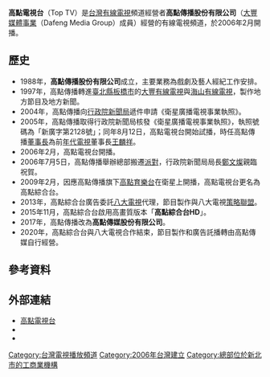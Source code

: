 {{Notability Unreferenced |time=2019-08-08T17:34:50+00:00}}
{{Refimprove|time=2019-08-08T17:34:50+00:00}}
{{頻道資訊
| 頻道名稱         = 高點綜合台
| 頻道圖片檔案     = Top TV 1st logo.png
| 頻道圖片尺寸     = 200px
| 頻道圖片名稱     = 高點電視台第一代標誌
| 所屬國家         = {{ROC-TW}}
| 總部所在         = {{TW}}[[新北市|新北市]][[土城區|土城區]][[中華路|中華路]]二段207號2樓
| 播放國家         = {{TW}}
| 開播日期         = 2006年2月
| 視頻格式         = [[1080i|1080i]] [[16:9|16:9]]（HD）<br/>[[480i|480i]]/[[NTSC|NTSC]] [[16:9|16:9]]（SD）
| 頻道口號         = 立足最高點，發現新視界
| 擁有者           = 高點傳播股份有限公司
| 前頻道名稱       = 高點電視台
| 被取代名稱       = 高點綜合台
| 頻道官方網站     = http://www.top.tv/
| 備註             = 
| 有線電視供應商01 = {{TWN}}[[台灣電視台列表|全國有線電視]]
| 有線電視頻道數01 = 44頻道
| 線上收看網站01   = [[YouTube|YouTube]]
| 線上收看網址01   = [https://www.youtube.com/channel/UCdq8Q2SVIkZKoUaB7iRDPDg 高點電視線上直播]
|}}
{{Infobox Company 
| company_name       = 高點傳媒股份有限公司
| company_name_en    = Top TV Co., Ltd.
| company_type       = [[股份有限公司|股份有限公司]]
| local_code_name    = TW
| local_code         = 23026256
| foundation         = 1988年
| location           = {{TW}}[[新北市|新北市]][[土城區|土城區]][[中華路|中華路]]二段207號1樓
| area_served        = [[台灣|台灣]]
| founder            = 
| key_people         = [[董事長|董事長]]：宋明霖
| industry           = 媒體業
| products           = 廣播電視節目及廣播電視廣告之代理及製作
| capital            = [[新臺幣|新台幣]]70,000,000元
| homepage           = [http://www.top.tv/ www.top.tv]
}}
'''高點電視台'''（Top TV）是[[台灣|台灣]][[有線電視|有線電視]]頻道經營者'''高點傳播股份有限公司'''（[[大豐媒體事業|大豐媒體事業]]（Dafeng Media Group）成員）經營的有線電視頻道，於2006年2月開播。

==歷史==
*1988年，'''高點傳播股份有限公司'''成立，主要業務為戲劇及藝人經紀工作安排。
*1997年，高點傳播轉進[[新北市|臺北縣]][[板橋區_(新北市)|板橋市]]的[[大豐有線電視|大豐有線電視]]與[[海山有線電視|海山有線電視]]，製作地方節目及地方新聞。
*2004年，高點傳播向[[行政院新聞局|行政院新聞局]]遞件申請《衛星廣播電視事業執照》。
*2005年，高點傳播取得行政院新聞局核發《衛星廣播電視事業執照》，執照號碼為「新廣字第2128號」；同年8月12日，高點電視台開始試播，時任高點傳播[[董事長|董事長]]為前[[年代電視|年代電視]]董事長[[王麟祥|王麟祥]]。
*2006年2月，高點電視台開播。
*2006年7月5日，高點傳播舉辦總部搬遷[[派對|派對]]，行政院新聞局局長[[鄭文燦|鄭文燦]]親臨祝賀。 
*2009年2月，因應高點傳播旗下[[高點育樂台|高點育樂台]]在衛星上開播，高點電視台更名為高點綜合台。
*2013年，高點綜合台廣告委託[[八大電視|八大電視]]代理，節目製作與八大電視[[策略聯盟|策略聯盟]]。
*2015年11月，高點綜合台啟用高畫質版本「'''高點綜合台HD'''」。
*2017年，高點傳播改為'''高點傳媒股份有限公司'''。
*2020年，高點綜合台與八大電視合作結束，節目製作和廣告託播轉由高點傳媒自行經營。

== 參考資料 ==
<references/>

==外部連結==
*[http://www.top.tv/ 高點電視台] {{Wayback|url=http://www.top.tv/ |date=20151026074916 }}
*{{Facebook|44chtw|高點電視台}}
*{{Youtube|channel=UCdq8Q2SVIkZKoUaB7iRDPDg|高點電視toptv}}

{{台灣電視頻道}}

[[Category:台灣電視播放頻道|Category:台灣電視播放頻道]]
[[Category:2006年台灣建立|Category:2006年台灣建立]]
[[Category:總部位於新北市的工商業機構|Category:總部位於新北市的工商業機構]]